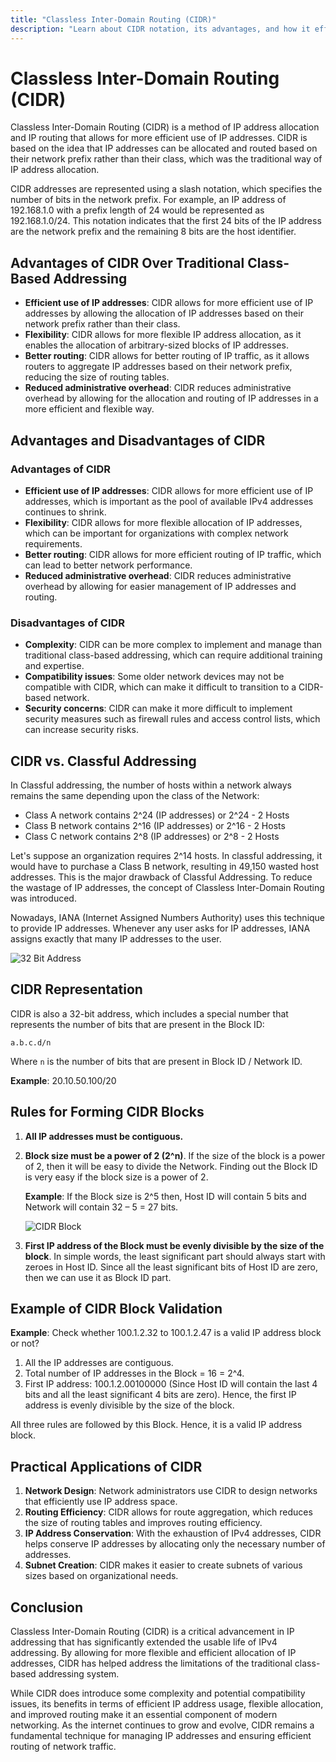 ```yaml
---
title: "Classless Inter-Domain Routing (CIDR)"
description: "Learn about CIDR notation, its advantages, and how it efficiently allocates IP addresses"
---
```


# Classless Inter-Domain Routing (CIDR)

Classless Inter-Domain Routing (CIDR) is a method of IP address allocation and IP routing that allows for more efficient use of IP addresses. CIDR is based on the idea that IP addresses can be allocated and routed based on their network prefix rather than their class, which was the traditional way of IP address allocation.

CIDR addresses are represented using a slash notation, which specifies the number of bits in the network prefix. For example, an IP address of 192.168.1.0 with a prefix length of 24 would be represented as 192.168.1.0/24. This notation indicates that the first 24 bits of the IP address are the network prefix and the remaining 8 bits are the host identifier.

## Advantages of CIDR Over Traditional Class-Based Addressing

- **Efficient use of IP addresses**: CIDR allows for more efficient use of IP addresses by allowing the allocation of IP addresses based on their network prefix rather than their class.
- **Flexibility**: CIDR allows for more flexible IP address allocation, as it enables the allocation of arbitrary-sized blocks of IP addresses.
- **Better routing**: CIDR allows for better routing of IP traffic, as it allows routers to aggregate IP addresses based on their network prefix, reducing the size of routing tables.
- **Reduced administrative overhead**: CIDR reduces administrative overhead by allowing for the allocation and routing of IP addresses in a more efficient and flexible way.

## Advantages and Disadvantages of CIDR

### Advantages of CIDR

- **Efficient use of IP addresses**: CIDR allows for more efficient use of IP addresses, which is important as the pool of available IPv4 addresses continues to shrink.
- **Flexibility**: CIDR allows for more flexible allocation of IP addresses, which can be important for organizations with complex network requirements.
- **Better routing**: CIDR allows for more efficient routing of IP traffic, which can lead to better network performance.
- **Reduced administrative overhead**: CIDR reduces administrative overhead by allowing for easier management of IP addresses and routing.

### Disadvantages of CIDR

- **Complexity**: CIDR can be more complex to implement and manage than traditional class-based addressing, which can require additional training and expertise.
- **Compatibility issues**: Some older network devices may not be compatible with CIDR, which can make it difficult to transition to a CIDR-based network.
- **Security concerns**: CIDR can make it more difficult to implement security measures such as firewall rules and access control lists, which can increase security risks.

## CIDR vs. Classful Addressing

In Classful addressing, the number of hosts within a network always remains the same depending upon the class of the Network:

- Class A network contains 2^24 (IP addresses) or 2^24 - 2 Hosts
- Class B network contains 2^16 (IP addresses) or 2^16 - 2 Hosts
- Class C network contains 2^8 (IP addresses) or 2^8 - 2 Hosts

Let's suppose an organization requires 2^14 hosts. In classful addressing, it would have to purchase a Class B network, resulting in 49,150 wasted host addresses. This is the major drawback of Classful Addressing. To reduce the wastage of IP addresses, the concept of Classless Inter-Domain Routing was introduced.

Nowadays, IANA (Internet Assigned Numbers Authority) uses this technique to provide IP addresses. Whenever any user asks for IP addresses, IANA assigns exactly that many IP addresses to the user.

<img className="max-w-xl w-full rounded-xl mx-auto" src="/images/32-bit-address.jpg" alt="32 Bit Address" />

## CIDR Representation

CIDR is also a 32-bit address, which includes a special number that represents the number of bits that are present in the Block ID:

```
a.b.c.d/n
```

Where `n` is the number of bits that are present in Block ID / Network ID.

**Example**: 20.10.50.100/20

## Rules for Forming CIDR Blocks

1. **All IP addresses must be contiguous.**
2. **Block size must be a power of 2 (2^n)**. If the size of the block is a power of 2, then it will be easy to divide the Network. Finding out the Block ID is very easy if the block size is a power of 2.

   **Example**: If the Block size is 2^5 then, Host ID will contain 5 bits and Network will contain 32 – 5 = 27 bits.

   <img className="max-w-xl w-full rounded-xl mx-auto" src="/images/cidr-block.jpg" alt="CIDR Block" />

3. **First IP address of the Block must be evenly divisible by the size of the block**. In simple words, the least significant part should always start with zeroes in Host ID. Since all the least significant bits of Host ID are zero, then we can use it as Block ID part.

## Example of CIDR Block Validation

**Example**: Check whether 100.1.2.32 to 100.1.2.47 is a valid IP address block or not?

1. All the IP addresses are contiguous.
2. Total number of IP addresses in the Block = 16 = 2^4.
3. First IP address: 100.1.2.00100000 (Since Host ID will contain the last 4 bits and all the least significant 4 bits are zero). Hence, the first IP address is evenly divisible by the size of the block.

All three rules are followed by this Block. Hence, it is a valid IP address block.

## Practical Applications of CIDR

1. **Network Design**: Network administrators use CIDR to design networks that efficiently use IP address space.
2. **Routing Efficiency**: CIDR allows for route aggregation, which reduces the size of routing tables and improves routing efficiency.
3. **IP Address Conservation**: With the exhaustion of IPv4 addresses, CIDR helps conserve IP addresses by allocating only the necessary number of addresses.
4. **Subnet Creation**: CIDR makes it easier to create subnets of various sizes based on organizational needs.

## Conclusion

Classless Inter-Domain Routing (CIDR) is a critical advancement in IP addressing that has significantly extended the usable life of IPv4 addressing. By allowing for more flexible and efficient allocation of IP addresses, CIDR has helped address the limitations of the traditional class-based addressing system.

While CIDR does introduce some complexity and potential compatibility issues, its benefits in terms of efficient IP address usage, flexible allocation, and improved routing make it an essential component of modern networking. As the internet continues to grow and evolve, CIDR remains a fundamental technique for managing IP addresses and ensuring efficient routing of network traffic.
